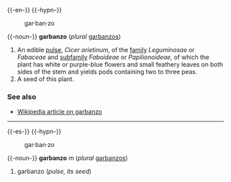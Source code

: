 {{-en-}}
{{-hypn-}}
:gar&middot;ban&middot;zo

{{-noun-}}
'''garbanzo''' (''plural'' [[garbanzos]])

# An edible [[pulse]], ''Cicer arietinum'', of the [[family]] ''Leguminosae'' or ''Fabaceae'' and [[subfamily]] ''Faboideae'' or ''Papilionoideae'', of which the plant has white or purple-blue flowers and small feathery leaves on both sides of the stem and yields pods containing two to three peas.
# A seed of this plant.

===See also===
*[[w:garbanzo|Wikipedia article on garbanzo]]

----
{{-es-}}
{{-hypn-}}
:gar&middot;ban&middot;zo

{{-noun-}}
'''garbanzo''' ''m'' (''plural'' [[garbanzos]])

#garbanzo (''pulse, its seed'')